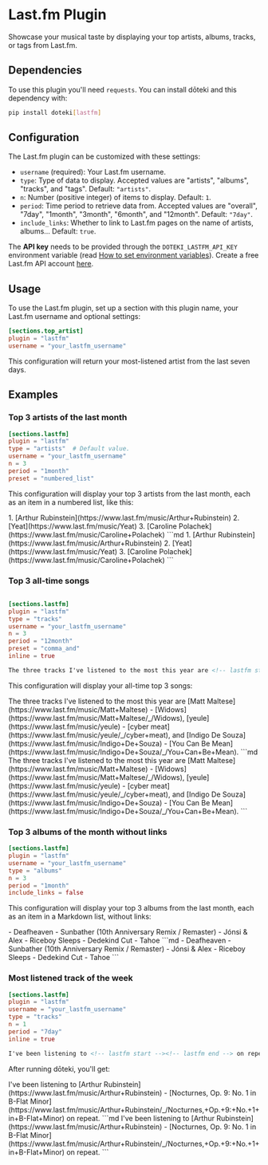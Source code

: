# Last.fm Plugin

Showcase your musical taste by displaying your top artists, albums, tracks, or tags from Last.fm.

## Dependencies

To use this plugin you'll need `requests`. You can install dōteki and this dependency with:

```bash
pip install doteki[lastfm]
```

## Configuration

The Last.fm plugin can be customized with these settings:

- `username` (required): Your Last.fm username.
- `type`: Type of data to display. Accepted values are "artists", "albums", "tracks", and "tags". Default: `"artists"`.
- `n`: Number (positive integer) of items to display. Default: `1`.
- `period`: Time period to retrieve data from. Accepted values are "overall", "7day", "1month", "3month", "6month", and "12month". Default: `"7day"`.
- `include_links`: Whether to link to Last.fm pages on the name of artists, albums… Default: `true`.

The **API key** needs to be provided through the `DOTEKI_LASTFM_API_KEY` environment variable (read [How to set environment variables](/docs/configuration/plugin-configuration#environment-variables)). Create a free Last.fm API account [here](https://www.last.fm/api/account/create).

## Usage

To use the Last.fm plugin, set up a section with this plugin name, your Last.fm username and optional settings:

```toml title="doteki.toml"
[sections.top_artist]
plugin = "lastfm"
username = "your_lastfm_username"
```

This configuration will return your most-listened artist from the last seven days.

## Examples

### Top 3 artists of the last month

```toml title="doteki.toml"
[sections.lastfm]
plugin = "lastfm"
type = "artists"  # Default value.
username = "your_lastfm_username"
n = 3
period = "1month"
preset = "numbered_list"
```

This configuration will display your top 3 artists from the last month, each as an item in a numbered list, like this:


<Tabs groupId="output-type">
  <TabItem value="Rendered Markdown" label="Rendered Markdown" default>
    1. [Arthur Rubinstein](https://www.last.fm/music/Arthur+Rubinstein)
    2. [Yeat](https://www.last.fm/music/Yeat)
    3. [Caroline Polachek](https://www.last.fm/music/Caroline+Polachek)
  </TabItem>
  <TabItem value="Raw output" label="Raw output">
    ```md
    1. [Arthur Rubinstein](https://www.last.fm/music/Arthur+Rubinstein)
    2. [Yeat](https://www.last.fm/music/Yeat)
    3. [Caroline Polachek](https://www.last.fm/music/Caroline+Polachek)
    ```
  </TabItem>
</Tabs>

### Top 3 all-time songs

```toml title="doteki.toml"

[sections.lastfm]
plugin = "lastfm"
type = "tracks"
username = "your_lastfm_username"
n = 3
period = "12month"
preset = "comma_and"
inline = true
```

```md title="README.md"
The three tracks I've listened to the most this year are <!-- lastfm start --><!-- lastfm end -->.
```

This configuration will display your all-time top 3 songs:

<Tabs groupId="output-type">
  <TabItem value="Rendered Markdown" label="Rendered Markdown" default>
    The three tracks I've listened to the most this year are [Matt Maltese](https://www.last.fm/music/Matt+Maltese) - [Widows](https://www.last.fm/music/Matt+Maltese/_/Widows), [yeule](https://www.last.fm/music/yeule) - [cyber meat](https://www.last.fm/music/yeule/_/cyber+meat), and [Indigo De Souza](https://www.last.fm/music/Indigo+De+Souza) - [You Can Be Mean](https://www.last.fm/music/Indigo+De+Souza/_/You+Can+Be+Mean).
  </TabItem>
  <TabItem value="Raw output" label="Raw output">
    ```md
    The three tracks I've listened to the most this year are [Matt Maltese](https://www.last.fm/music/Matt+Maltese) - [Widows](https://www.last.fm/music/Matt+Maltese/_/Widows), [yeule](https://www.last.fm/music/yeule) - [cyber meat](https://www.last.fm/music/yeule/_/cyber+meat), and [Indigo De Souza](https://www.last.fm/music/Indigo+De+Souza) - [You Can Be Mean](https://www.last.fm/music/Indigo+De+Souza/_/You+Can+Be+Mean).
    ```
  </TabItem>
</Tabs>

### Top 3 albums of the month without links

```toml title="doteki.toml"
[sections.lastfm]
plugin = "lastfm"
username = "your_lastfm_username"
type = "albums"
n = 3
period = "1month"
include_links = false
```

This configuration will display your top 3 albums from the last month, each as an item in a Markdown list, without links:

<Tabs groupId="output-type">
  <TabItem value="Rendered Markdown" label="Rendered Markdown" default>
    - Deafheaven - Sunbather (10th Anniversary Remix / Remaster)
    - Jónsi & Alex - Riceboy Sleeps
    - Dedekind Cut - Tahoe
  </TabItem>
  <TabItem value="Raw output" label="Raw output">
    ```md
    - Deafheaven - Sunbather (10th Anniversary Remix / Remaster)
    - Jónsi & Alex - Riceboy Sleeps
    - Dedekind Cut - Tahoe
    ```
  </TabItem>
</Tabs>

### Most listened track of the week

```toml title="doteki.toml"
[sections.lastfm]
plugin = "lastfm"
username = "your_lastfm_username"
type = "tracks"
n = 1
period = "7day"
inline = true
```

```md title="README.md"
I've been listening to <!-- lastfm start --><!-- lastfm end --> on repeat.
```

After running dōteki, you'll get:

<Tabs groupId="output-type">
  <TabItem value="Rendered Markdown" label="Rendered Markdown" default>
    I've been listening to [Arthur Rubinstein](https://www.last.fm/music/Arthur+Rubinstein) - [Nocturnes, Op. 9: No. 1 in B-Flat Minor](https://www.last.fm/music/Arthur+Rubinstein/_/Nocturnes,+Op.+9:+No.+1+in+B-Flat+Minor) on repeat.
  </TabItem>
  <TabItem value="Raw output" label="Raw output">
    ```md
    I've been listening to [Arthur Rubinstein](https://www.last.fm/music/Arthur+Rubinstein) - [Nocturnes, Op. 9: No. 1 in B-Flat Minor](https://www.last.fm/music/Arthur+Rubinstein/_/Nocturnes,+Op.+9:+No.+1+in+B-Flat+Minor) on repeat.
    ```
  </TabItem>
</Tabs>
